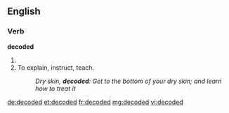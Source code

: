==English==

===Verb===
'''decoded'''

# {{past of|[[decode]]}}
# To explain, instruct, teach.
#: ''Dry skin, '''decoded''': Get to the bottom of your dry skin; and learn how to treat it''


[[de:decoded]]
[[et:decoded]]
[[fr:decoded]]
[[mg:decoded]]
[[vi:decoded]]